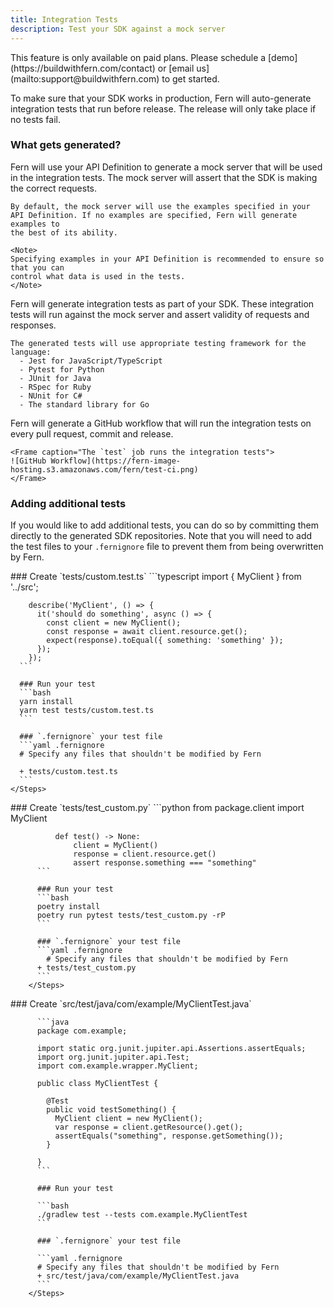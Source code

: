 ```yaml
---
title: Integration Tests
description: Test your SDK against a mock server
---
```


<Warning title='Pro Feature'>
  This feature is only available on paid plans. Please schedule a [demo](https://buildwithfern.com/contact) 
  or [email us](mailto:support@buildwithfern.com) to get started. 
</Warning>

To make sure that your SDK works in production, Fern will auto-generate
integration tests that run before release. The release will only take place
if no tests fail.

### What gets generated? 

<AccordionGroup>
  <Accordion title="Mock Server">
    Fern will use your API Definition to generate a mock server that will be used
    in the integration tests. The mock server will assert that the SDK is 
    making the correct requests. 

    By default, the mock server will use the examples specified in your 
    API Definition. If no examples are specified, Fern will generate examples to 
    the best of its ability.

    <Note>
    Specifying examples in your API Definition is recommended to ensure so that you can 
    control what data is used in the tests.
    </Note>
  </Accordion>
  <Accordion title="Integration Tests">
    Fern will generate integration tests as part of your SDK. These integration tests 
    will run against the mock server and assert validity of requests and responses.

    The generated tests will use appropriate testing framework for the language: 
      - Jest for JavaScript/TypeScript
      - Pytest for Python
      - JUnit for Java
      - RSpec for Ruby
      - NUnit for C#
      - The standard library for Go
  </Accordion>
  <Accordion title="GitHub Wofklows">
    Fern will generate a GitHub workflow that will run the integration tests 
    on every pull request, commit and release. 

    <Frame caption="The `test` job runs the integration tests">
    ![GitHub Workflow](https://fern-image-hosting.s3.amazonaws.com/fern/test-ci.png)
    </Frame>
  </Accordion>
</AccordionGroup>

### Adding additional tests

If you would like to add additional tests, you can do so by committing them 
directly to the generated SDK repositories. Note that you will need to 
add the test files to your `.fernignore` file to prevent them from being
overwritten by Fern.

<Tabs>
  <Tab title="TypeScript">
    <Steps>
      ### Create `tests/custom.test.ts`
      ```typescript
        import { MyClient } from '../src';

        describe('MyClient', () => {
          it('should do something', async () => {
            const client = new MyClient();
            const response = await client.resource.get();
            expect(response).toEqual({ something: 'something' });
          });
        });
      ```
      
      ### Run your test
      ```bash
      yarn install
      yarn test tests/custom.test.ts
      ```

      ### `.fernignore` your test file
      ```yaml .fernignore
      # Specify any files that shouldn't be modified by Fern

      + tests/custom.test.ts
      ```
    </Steps>
  </Tab>
    <Tab title="Python">
      <Steps>
          ### Create `tests/test_custom.py`
          ```python
              from package.client import MyClient

              def test() -> None:
                  client = MyClient()
                  response = client.resource.get()
                  assert response.something === "something"
          ```

          ### Run your test
          ```bash
          poetry install
          poetry run pytest tests/test_custom.py -rP
          ```

          ### `.fernignore` your test file
          ```yaml .fernignore
            # Specify any files that shouldn't be modified by Fern
          + tests/test_custom.py
          ```
        </Steps>
  </Tab>
      <Tab title="Java">
      <Steps>
          ### Create `src/test/java/com/example/MyClientTest.java`

          ```java
          package com.example;

          import static org.junit.jupiter.api.Assertions.assertEquals;
          import org.junit.jupiter.api.Test;
          import com.example.wrapper.MyClient;

          public class MyClientTest {

            @Test
            public void testSomething() {
              MyClient client = new MyClient();
              var response = client.getResource().get();
              assertEquals("something", response.getSomething());
            }

          }
          ```

          ### Run your test

          ```bash
          ./gradlew test --tests com.example.MyClientTest
          ```

          ### `.fernignore` your test file
          
          ```yaml .fernignore
          # Specify any files that shouldn't be modified by Fern
          + src/test/java/com/example/MyClientTest.java
          ```
        </Steps>
  </Tab>
  
</Tabs>

